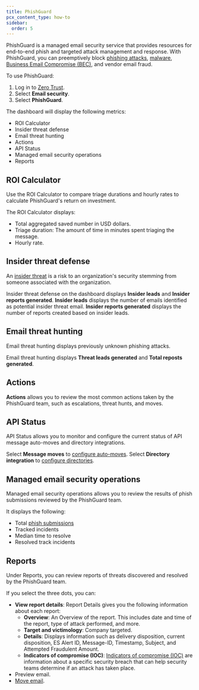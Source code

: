 ```yaml
---
title: PhishGuard
pcx_content_type: how-to
sidebar:
  order: 5
---
```


PhishGuard is a managed email security service that provides resources for end-to-end phish and targeted attack management and response. With PhishGuard, you can preemptively block [phishing attacks](https://www.cloudflare.com/en-gb/learning/access-management/phishing-attack/), [malware](https://www.cloudflare.com/en-gb/learning/ddos/glossary/malware/), [Business Email Compromise (BEC)](https://www.cloudflare.com/en-gb/learning/email-security/business-email-compromise-bec/), and vendor email fraud.

To use PhishGuard:

1. Log in to [Zero Trust](https://one.dash.cloudflare.com/).
2. Select **Email security**.
3. Select **PhishGuard**.

The dashboard will display the following metrics:

- ROI Calculator
- Insider threat defense
- Email threat hunting
- Actions
- API Status
- Managed email security operations
- Reports

## ROI Calculator

Use the ROI Calculator to compare triage durations and hourly rates to calculate PhishGuard's return on investment.

The ROI Calculator displays:

- Total aggregated saved number in USD dollars.
- Triage duration: The amount of time in minutes spent triaging the message.
- Hourly rate.

## Insider threat defense

An [insider threat](https://www.cloudflare.com/en-gb/learning/access-management/what-is-an-insider-threat/) is a risk to an organization's security stemming from someone associated with the organization.

Insider threat defense on the dashboard displays **Insider leads** and **Insider reports generated**. **Insider leads** displays the number of emails identified as potential insider threat email. **Insider reports generated** displays the number of reports created based on insider leads.

## Email threat hunting

Email threat hunting displays previously unknown phishing attacks.

Email threat hunting displays **Threat leads generated** and **Total reposts generated**.

## Actions

**Actions** allows you to review the most common actions taken by the PhishGuard team, such as escalations, threat hunts, and moves.

## API Status

API Status allows you to monitor and configure the current status of API message auto-moves and directory integrations.

Select **Message moves** to [configure auto-moves](/cloudflare-one/email-security/auto-moves/). Select **Directory integration** to [configure directories](/cloudflare-one/email-security/directories/).

## Managed email security operations

Managed email security operations allows you to review the results of phish submissions reviewed by the PhishGuard team.

It displays the following:

- Total [phish submissions](/cloudflare-one/insights/email-monitoring/phish-submissions/)
- Tracked incidents
- Median time to resolve
- Resolved track incidents

## Reports

Under Reports, you can review reports of threats discovered and resolved by the PhishGuard team.

If you select the three dots, you can:

- **View report details**: Report Details gives you the following information about each report:
  - **Overview**: An Overview of the report. This includes date and time of the report, type of attack performed, and more.
  - **Target and victimology**: Company targeted.
  - **Details**: Displays information such as delivery disposition, current disposition, ES Alert ID, Message-ID, Timestamp, Subject, and Attempted Fraudulent Amount.
  - **Indicators of compromise (IOC)**: [Indicators of compromise (IOC)](https://www.cloudflare.com/en-gb/learning/security/what-are-indicators-of-compromise/) are information about a specific security breach that can help security teams determine if an attack has taken place. 
- Preview email.
- [Move email](/cloudflare-one/email-security/auto-moves/).